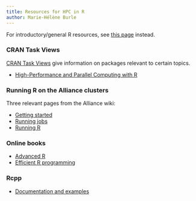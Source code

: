```yaml
---
title: Resources for HPC in R
author: Marie-Hélène Burle
---
```


:::{.hnote}

For introductory/general R resources, see [this page](resources.qmd) instead.

:::

### CRAN Task Views

:::{.hnote}

[CRAN Task Views](https://cran.r-project.org/web/views/) give information on packages relevant to certain topics.

:::

- [High-Performance and Parallel Computing with R](https://cran.r-project.org/web/views/HighPerformanceComputing.html)

### Running R on the Alliance clusters

:::{.hnote}

Three relevant pages from the Alliance wiki:

:::

- [Getting started](https://docs.alliancecan.ca/wiki/Getting_started)
- [Running jobs](https://docs.alliancecan.ca/wiki/Running_jobs)
- [Running R](https://docs.alliancecan.ca/wiki/R)

### Online books

- [Advanced R](https://adv-r.hadley.nz/)
- [Efficient R programming](https://csgillespie.github.io/efficientR/)

### Rcpp

- [Documentation and examples](http://dirk.eddelbuettel.com/code/rcpp.html)
